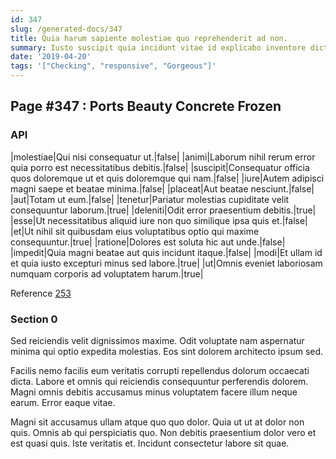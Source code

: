 ```yaml
---
id: 347
slug: /generated-docs/347
title: Quia harum sapiente molestiae quo reprehenderit ad non.
summary: Iusto suscipit quia incidunt vitae id explicabo inventore dicta.
date: '2019-04-20'
tags: '["Checking", "responsive", "Gorgeous"]'
---
```


## Page #347 : Ports Beauty Concrete Frozen
### API

|molestiae|Qui nisi consequatur ut.|false|
|animi|Laborum nihil rerum error quia porro est necessitatibus debitis.|false|
|suscipit|Consequatur officia quos doloremque ut et quis doloremque qui nam.|false|
|iure|Autem adipisci magni saepe et beatae minima.|false|
|placeat|Aut beatae nesciunt.|false|
|aut|Totam ut eum.|false|
|tenetur|Pariatur molestias cupiditate velit consequuntur laborum.|true|
|deleniti|Odit error praesentium debitis.|true|
|esse|Ut necessitatibus aliquid iure non quo similique ipsa quis et.|false|
|et|Ut nihil sit quibusdam eius voluptatibus optio qui maxime consequuntur.|true|
|ratione|Dolores est soluta hic aut unde.|false|
|impedit|Quia magni beatae aut quis incidunt itaque.|false|
|modi|Et ullam id et quia iusto excepturi minus sed labore.|true|
|ut|Omnis eveniet laboriosam numquam corporis ad voluptatem harum.|true|

Reference [253](/253)


### Section 0
Sed reiciendis velit dignissimos maxime. Odit voluptate nam aspernatur minima qui optio expedita molestias. Eos sint dolorem architecto ipsum sed.
 Facilis nemo facilis eum veritatis corrupti repellendus dolorum occaecati dicta. Labore et omnis qui reiciendis consequuntur perferendis dolorem. Magni omnis debitis accusamus minus voluptatem facere illum neque earum. Error eaque vitae.
 Magni sit accusamus ullam atque quo quo dolor. Quia ut ut at dolor non quis. Omnis ab qui perspiciatis quo. Non debitis praesentium dolor vero et est quasi quis. Iste veritatis et. Incidunt consectetur labore sit quae.
